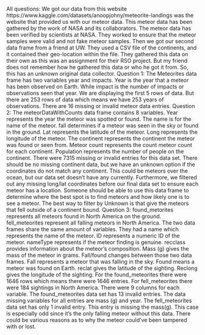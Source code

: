 All questions: We got our data from this website https://www.kaggle.com/datasets/anoopjohny/meteorite-landings was the website that provided us with our meteor data. This meteor data has been gathered by the work of NASA and its collaborators. The meteor data has been verified by scientists at NASA. 
They worked to ensure that the meteor samples were valid and not fake meteor samples. Then we got our second data frame from a friend at UW. They used a CSV file of the continents, and it contained their geo-location within the file. They gathered this data on their own as this was an assignment for their RSO project. But my friend does not remember how he gathered this data or who he got it from. So, this has an unknown original data collector.
Question 1: The Meteorites data frame has two variables year and impacts. Year is the year that a meteor has been observed on Earth. While impact is the number of impacts or observations seen that year. 
We are displaying the first 5 rows of data. But there are 253 rows of data which means we have 253 years of observations. There are 16 missing or invalid meteor data entries.
Question 2: The meteorDataWithCounts data frame contains 8 variables. Year represents the year the meteor was spotted or found. The name is for the name of the meteor. fall determines if a meteor was seen in the sky or found in the ground. Lat represents the latitude of the meteor. Long represents the longitude of the meteor. 
The continent represents the continent the meteor was found or seen from. Meteor count represents the count meteor count for each continent. 
Population represents the number of people on the continent. There were 7315 missing or invalid entries for this data set. There should be no missing continent data, but we have an unknown option if the coordinates do not match any continent. This could be meteors over the ocean, but our data set doesn't have any currently. 
Furthermore, we filtered out any missing long/lat coordinates before our final data set to ensure each meteor has a location. Someone should be able to use this data frame to determine where the best spot is to find meteors and how likely one is to see a meteor. The best way to filter by Unknown is that give the meteors that fell outside of a continent bound.
Question 3: found_metorites represents all meteors found in North America on the ground. fell_meteorites represent all falling meteors in North America. The two data frames share the same amount of variables. 
They had a name which represents the name of the meteor. ID represents a numeric ID of the meteor. nameType represents if the meteor finding is genuine. recclass provides information about the meteor’s composition. Mass (g) gives the mass of the meteor in grams. 
Fall/found changes between those two data frames. Fall represents a meteor that was falling in the sky. Found means a meteor was found on Earth. reclat gives the latitude of the sighting. 
Reclong gives the longitude of the sighting. For the found_meteorites there were 1646 rows which means there were 1646 entries. For fell_meteorites there were 184 sightings in North America. 
There were 9 columns for each variable. The found_meteorites data set has 13 invalid entries. The data missing variables for all entries are mass (g) and year. 
The fell_meteorites data set has only 1 invalid entry. This entry is missing the mass(g). This case is especially odd since it's the only falling meteor without this data. There could be various reasons as to why the meteor could've been tampered with or lost.
